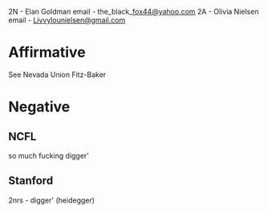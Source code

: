 2N - Elan Goldman email - the_black_[[mailto:fox44@yahoo.com|fox44@yahoo.com]]
2A - Olivia Nielsen email - [[mailto:Livvylounielsen@gmail.com|Livvylounielsen@gmail.com]]


=Affirmative= 

See Nevada Union Fitz-Baker


=Negative= 
==NCFL== 

so much fucking digger'
==Stanford== 
2nrs - digger' (heidegger)